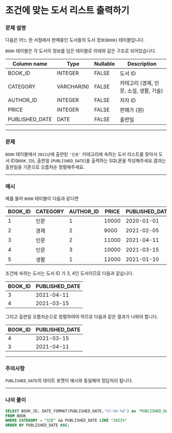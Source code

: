 # 조건에 맞는 도서 리스트 출력하기

### **문제 설명**

다음은 어느 한 서점에서 판매중인 도서들의 도서 정보(`BOOK`) 테이블입니다.

`BOOK` 테이블은 각 도서의 정보를 담은 테이블로 아래와 같은 구조로 되어있습니다.

| Column name | Type | Nullable | Description |
| --- | --- | --- | --- |
| BOOK_ID | INTEGER | FALSE | 도서 ID |
| CATEGORY | VARCHAR(N) | FALSE | 카테고리 (경제, 인문, 소설, 생활, 기술) |
| AUTHOR_ID | INTEGER | FALSE | 저자 ID |
| PRICE | INTEGER | FALSE | 판매가 (원) |
| PUBLISHED_DATE | DATE | FALSE | 출판일 |

---

### 문제

`BOOK` 테이블에서 `2021년`에 출판된 `'인문'` 카테고리에 속하는 도서 리스트를 찾아서 도서 ID(`BOOK_ID`), 출판일 (`PUBLISHED_DATE`)을 출력하는 SQL문을 작성해주세요.결과는 출판일을 기준으로 오름차순 정렬해주세요.

---

### 예시

예를 들어 `BOOK` 테이블이 다음과 같다면

| BOOK_ID | CATEGORY | AUTHOR_ID | PRICE | PUBLISHED_DATE |
| --- | --- | --- | --- | --- |
| 1 | 인문 | 1 | 10000 | 2020-01-01 |
| 2 | 경제 | 2 | 9000 | 2021-02-05 |
| 3 | 인문 | 2 | 11000 | 2021-04-11 |
| 4 | 인문 | 3 | 10000 | 2021-03-15 |
| 5 | 생활 | 1 | 12000 | 2021-01-10 |

조건에 속하는 도서는 도서 ID 가 3, 4인 도서이므로 다음과 같습니다.

| BOOK_ID | PUBLISHED_DATE |
| --- | --- |
| 3 | 2021-04-11 |
| 4 | 2021-03-15 |

그리고 출판일 오름차순으로 정렬하여야 하므로 다음과 같은 결과가 나와야 합니다.

| BOOK_ID | PUBLISHED_DATE |
| --- | --- |
| 4 | 2021-03-15 |
| 3 | 2021-04-11 |

---

### 주의사항

`PUBLISHED_DATE`의 데이트 포맷이 예시와 동일해야 정답처리 됩니다.

---

### 나의 풀이

```sql
SELECT BOOK_ID, DATE_FORMAT(PUBLISHED_DATE,'%Y-%m-%d') as "PUBLISHED_DATE"
FROM BOOK
WHERE CATEGORY = "인문" && PUBLISHED_DATE LIKE "2021%"
ORDER BY PUBLISHED_DATE ASC;
```
